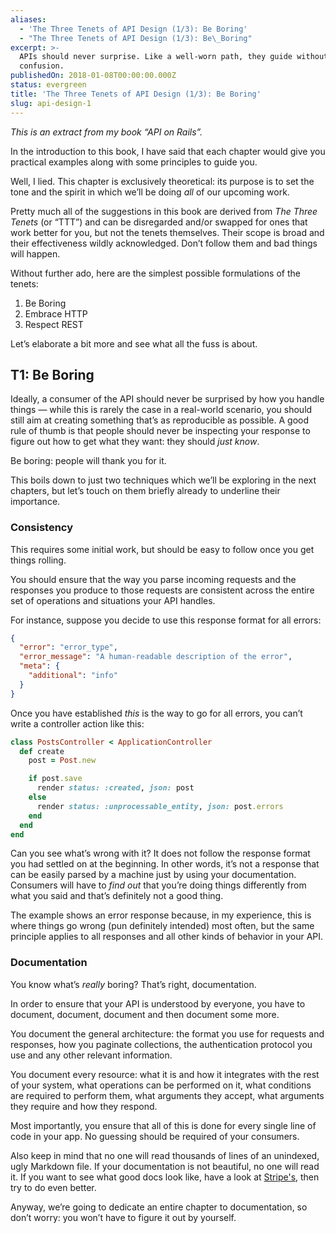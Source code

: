 ```yaml
---
aliases:
  - 'The Three Tenets of API Design (1/3): Be Boring'
  - "The Three Tenets of API Design (1/3): Be\_Boring"
excerpt: >-
  APIs should never surprise. Like a well-worn path, they guide without
  confusion.
publishedOn: 2018-01-08T00:00:00.000Z
status: evergreen
title: 'The Three Tenets of API Design (1/3): Be Boring'
slug: api-design-1
---
```

_This is an extract from my book “API on Rails”._

In the introduction to this book, I have said that each chapter would give you practical examples along with some principles to guide you.

Well, I lied. This chapter is exclusively theoretical: its purpose is to set the tone and the spirit in which we’ll be doing _all_ of our upcoming work.

Pretty much all of the suggestions in this book are derived from _The Three Tenets_ (or “TTT”) and can be disregarded and/or swapped for ones that work better for you, but not the tenets themselves. Their scope is broad and their effectiveness wildly acknowledged. Don’t follow them and bad things will happen.

Without further ado, here are the simplest possible formulations of the tenets:

1. Be Boring
2. Embrace HTTP
3. Respect REST

Let’s elaborate a bit more and see what all the fuss is about.

## T1: Be Boring

Ideally, a consumer of the API should never be surprised by how you handle things — while this is rarely the case in a real-world scenario, you should still aim at creating something that’s as reproducible as possible. A good rule of thumb is that people should never be inspecting your response to figure out how to get what they want: they should _just know_.

Be boring: people will thank you for it.

This boils down to just two techniques which we’ll be exploring in the next chapters, but let’s touch on them briefly already to underline their importance.

### Consistency

This requires some initial work, but should be easy to follow once you get things rolling.

You should ensure that the way you parse incoming requests and the responses you produce to those requests are consistent across the entire set of operations and situations your API handles.

For instance, suppose you decide to use this response format for all errors:

```json
{
  "error": "error_type",
  "error_message": "A human-readable description of the error",
  "meta": {
    "additional": "info"
  }
}
```

Once you have established _this_ is the way to go for all errors, you can’t write a controller action like this:

```ruby
class PostsController < ApplicationController
  def create
    post = Post.new

    if post.save
      render status: :created, json: post
    else
      render status: :unprocessable_entity, json: post.errors
    end
  end
end
```

Can you see what’s wrong with it? It does not follow the response format you had settled on at the beginning. In other words, it’s not a response that can be easily parsed by a machine just by using your documentation. Consumers will have to _find out_ that you’re doing things differently from what you said and that’s definitely not a good thing.

The example shows an error response because, in my experience, this is where things go wrong (pun definitely intended) most often, but the same principle applies to all responses and all other kinds of behavior in your API.

### Documentation

You know what’s _really_ boring? That’s right, documentation.

In order to ensure that your API is understood by everyone, you have to document, document, document and then document some more.

You document the general architecture: the format you use for requests and responses, how you paginate collections, the authentication protocol you use and any other relevant information.

You document every resource: what it is and how it integrates with the rest of your system, what operations can be performed on it, what conditions are required to perform them, what arguments they accept, what arguments they require and how they respond.

Most importantly, you ensure that all of this is done for every single line of code in your app. No guessing should be required of your consumers.

Also keep in mind that no one will read thousands of lines of an unindexed, ugly Markdown file. If your documentation is not beautiful, no one will read it. If you want to see what good docs look like, have a look at [Stripe's](https://stripe.com/docs/api), then try to do even better.

Anyway, we’re going to dedicate an entire chapter to documentation, so don’t worry: you won’t have to figure it out by yourself.
